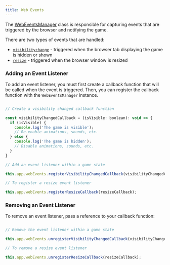 ```yaml
---
title: Web Events
---
```



The [WebEventsManager](/api/classes/webeventsmanager) class is responsible for capturing events 
that are triggered by the browser and notifying the game.

There are two types of events that are handled:

- [`visibilitychange`](https://developer.mozilla.org/en-US/docs/Web/API/Document/visibilitychange_event) - triggered when the browser tab displaying the game is hidden or shown
- [`resize`](https://developer.mozilla.org/en-US/docs/Web/API/Window/resize_event) - triggered when the browser window is resized

### Adding an Event Listener

To add an event listener, you must first create a callback function that will be called when the event is triggered. 
Then, you can register the callback function with the `WebEventsManager` instance.

```js

// Create a visibility changed callback function

const visibilityChangedCallback = (isVisible: boolean): void => {
  if (isVisible) {
    console.log('The game is visible');
    // Re-enable animations, sounds, etc.
  } else {
    console.log('The game is hidden');
    // Disable animations, sounds, etc.
  }
}

// Add an event listener within a game state

this.app.webEvents.registerVisibilityChangedCallback(visibilityChangedCallback);

// To register a resize event listener

this.app.webEvents.registerResizeCallback(resizeCallback);

```

### Removing an Event Listener

To remove an event listener, pass a reference to your callback function:

```js

// Remove the event listener within a game state

this.app.webEvents.unregisterVisibilityChangedCallback(visibilityChangedCallback);

// To remove a resize event listener

this.app.webEvents.unregisterResizeCallback(resizeCallback);

```